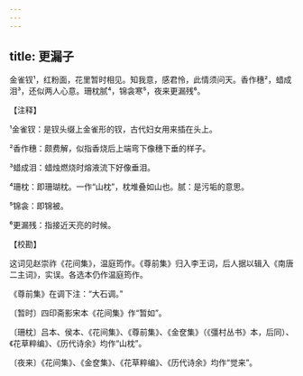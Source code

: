 ```yaml
---
---
---
```

title: 更漏子
---







金雀钗¹，红粉面，花里暂时相见。知我意，感君怜，此情须问天。香作穗²，蜡成泪³，还似两人心意。珊枕腻⁴，锦衾寒⁵，夜来更漏残⁶。

【注释】

¹金雀钗：是钗头缀上金雀形的钗，古代妇女用来插在头上。

²香作穗：颇费解，似指香烧后上端弯下像穗下垂的样子。

³蜡成泪：蜡烛燃烧时熔液流下好像垂泪。

⁴珊枕：即珊瑚枕。一作“山枕”，枕堆叠如山也。腻：是污垢的意思。

⁵锦衾：即锦被。

⁶更漏残：指接近天亮的时候。

【校勘】

这词见赵崇祚《花间集》，温庭筠作。《尊前集》归入李王词，后人据以辑入《南唐二主词》，实误。各选本仍作温庭筠作。

《尊前集》在调下注：“大石调。”

〔暂时〕四印斋影宋本《花间集》作“暂如”。

〔珊枕〕吕本、侯本、《花间集》、《尊前集》、《金奁集》（《彊村丛书》本，后同）、《花草粹编》、《历代诗余》均作“山枕”。

〔夜来〕《花间集》、《金奁集》、《花草粹编》、《历代诗余》均作“觉来”。